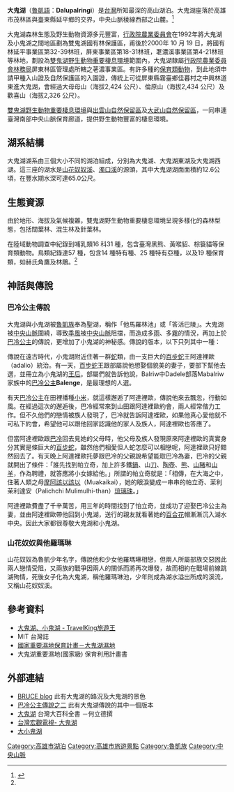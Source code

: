{{coord|22|52|9.89|N|120|51|40.15|E|region:TW|display=title}}
{{Infobox_lake
 |湖泊名稱 = 大鬼湖
 |湖泊照片 = 
 |湖泊照片標題 = 
 |測深圖 = 
 |caption_bathymetry = 
 |座標 = 
 |湖泊類別 = 高山湖泊
 |流入 = 
 |流出 = [[山花奴奴溪|山花奴奴溪]]、[[濁口溪|濁口溪]]
 |集水區面積 = 
 |集水區國家 = {{ROC-TW}}
 |湖泊長度 =周長2,151.92公尺 
 |湖泊闊度 = 
 |湖泊面積 = 12.6公頃
 |平均深度 = 
 |最深深度 = 65.0公尺
 |水體體積 =2,345,105立方公尺（推估） 
 |residence_time = 
 |shore =
 |海拔高度 = 2,180公尺
 |湖中島嶼 = 
 |湖邊城鎮 = [[高雄市|高雄市]][[茂林區|茂林區]]<br>[[台東縣|台東縣]][[延平鄉|延平鄉]]
}}
'''大鬼湖'''（[[魯凱語|魯凱語]]：'''Dalupalringi'''）是[[台灣|台灣]]所知最深的高山湖泊。大鬼湖座落於高雄市茂林區與臺東縣延平鄉的交界，中央山脈稜線西部之山麓。<ref name="#1">{{Cite web|title=重要濕地導覽|url=http://wetland-tw.tcd.gov.tw/tw/GuideCtent.php?ID=82&secureChk=68327f6c08fc2889406dd2d088ea923d|access-date=2022-02-20|work=國家重要濕地保育計畫|language=zh-TW}}</ref>

大鬼湖森林生態及野生動物資源多元豐富，[[行政院農業委員會|行政院農業委員會]]在1992年將大鬼湖及小鬼湖之間地區劃為雙鬼湖國有林保護區，甫後於2000年 10 月 19 日，將國有林延平事業區第32-39林班，屏東事業區第18-31林班，荖濃溪事業區第4-21林班等林地，劃設為[[雙鬼湖野生動物重要棲息環境|雙鬼湖野生動物重要棲息環境]]範圍內，大鬼湖隸屬[[行政院農業委員會林務局|行政院農業委員會林務局]]屏東林區管理處所轄之荖濃事業區。有許多種的[[臺灣保育物種列表|保育類動物]]，到此地須申請甲種入山證及自然保護區的入園證，傳統上可從屏東縣霧臺鄉佳暮村之中興林道東進大鬼湖，會經過大母母山（海拔2,424 公尺）、倫原山（海拔2,434 公尺）及歡喜山（海拔2,326 公尺）。

[[雙鬼湖野生動物重要棲息環境|雙鬼湖野生動物重要棲息環境]]與[[出雲山自然保留區|出雲山自然保留區]]及[[大武山自然保留區|大武山自然保留區]]，一同串連臺灣南部中央山脈保育廊道，提供野生動物豐富的棲息環境。

== 湖系結構 ==
大鬼湖湖系由三個大小不同的湖泊組成，分別為大鬼湖、大鬼湖東湖及大鬼湖西湖。這三座的湖水是[[山花奴奴溪|山花奴奴溪]]、[[濁口溪|濁口溪]]的源頭，其中大鬼湖湖面面積約12.6公頃，在豐水期水深可達65.0公尺。

== 生態資源 ==
由於地形、海拔及氣候複雜，雙鬼湖野生動物重要棲息環境呈現多樣化的森林型態，包括闊葉林、混生林及針葉林。

在陸域動物調查中紀錄到哺乳類16 科31 種，包含臺灣黑熊、黃喉貂、棕簑貓等保育類動物。鳥類紀錄達57 種，包含14 種特有種、25 種特有亞種，以及19 種保育類，如赫氏角鷹及林鵰。<ref name="#1"/>

==神話與傳說==
===巴冷公主傳說===
{{main|巴冷公主}}
大鬼湖與小鬼湖被[[魯凱族|魯凱族]]奉為聖湖，稱作「他馬羅林池」或「答活巴陵」。大鬼湖被[[中央山脈|中央山脈]]圍繞，導致[[季風|季風]]被[[中央山脈|中央山脈]]阻擋，而造成多[[雨|雨]]、多[[霧|霧]]的情況，再加上於[[巴冷公主|巴冷公主]]的傳說，更增加了小鬼湖的神秘感。傳說的版本，以下只列其中一種：

傳說在遠古時代，小鬼湖附近住著一群[[蛇|蛇]]類，由一支巨大的[[百步蛇|百步蛇]]王阿達裡歐（adalio）統治。有一天，[[百步蛇|百步蛇]]王跟部屬說他想娶個貌美的妻子，要部下幫他去選，並冊立為小鬼湖的[[王后|王后]]。部屬們就告訴他說，Balriw中Dadele部落Mabalriw家族中的[[巴冷公主|巴冷公主]]'''Balenge'''，是最理想的人選。

有天[[巴冷公主|巴冷公主]]在田裡播種[[小米|小米]]，就這樣邂逅了阿達裡歐，傳說他來去飄忽，行動如風。在經過這次的邂逅後，巴冷經常來到山田跟阿達裡歐約會，兩人經常偕力工作。但不久他們的戀情被族人發現了，巴冷就告訴阿達裡歐，如果他真心愛他就不可私下約會，希望他可以跟他回家認識他的家人及族人，阿達裡歐也答應了。

但當阿達裡歐跟[[巴冷|巴冷]]回去見她的父母時，他父母及族人發現原來阿達裡歐的真實身分其實是條巨大的[[百步蛇|百步蛇]]，雖然他們相愛但人蛇怎麼可以相戀呢，阿達裡歐只好黯然回去了。有天晚上阿達裡歐托夢跟巴冷的父親說希望能取巴冷為妻，巴冷的父親就開出了條件：「誰先找到帕立奇，加上許多鐵[[鍋|鍋]]、山[[刀|刀]]、[[陶壺|陶壺]]、[[熊|熊]]、[[山豬|山豬]]和[[山羊|山羊]]，作為聘禮，就答應將小女嫁給他。」所謂的帕立奇就是：「相傳，在大海之中，住著人類之母[[摩阿該以該以|摩阿該以該以]]（Muakaikai），她的眼淚變成一串串的帕立奇、茉利茉利達安（Palichchi Mulimulhi-than）[[琉璃珠|琉璃珠]]。」

阿達裡歐費盡了千辛萬苦，用三年的時間找到了怕立奇，並成功了迎娶巴冷公主為妻，並由阿達裡歐帶他回到小鬼湖，送行的親友就看著她的[[百合花|百合花]]帽漸漸沉入湖水中央。因此大家都很尊敬大鬼湖和小鬼湖。

===山花奴奴與他羅瑪琳===
{{main|鬼湖戀情}}
山花奴奴為魯凱少年名字，傳說他和少女他羅瑪琳相戀，但兩人所屬部族交惡因此兩人戀情受阻，又兩族的戰爭因兩人的關係而將再次爆發，故而相約在戰場前線跳湖殉情，死後女子化為大鬼湖，稱他羅瑪琳池，少年則成為湖水溢出所成的溪流，又稱山花奴奴溪。

==參考資料==
*[http://travel.network.com.tw/main/travel/point/showpage/103988.html 大鬼湖、小鬼湖 - TravelKing旅遊王] {{Wayback|url=http://travel.network.com.tw/main/travel/point/showpage/103988.html |date=20160901024746 }}
*MIT 台灣誌
*[https://web.archive.org/web/20190608162052/http://wetland-tw.tcd.gov.tw/WetLandWeb/wetland.php?id=192 國家重要濕地保育計畫－大鬼湖濕地]
*大鬼湖重要濕地(國家級) 保育利用計畫書

==外部連結==
*[http://www.wretch.cc/blog/bruceliu1951/14197524 BRUCE blog] 此有大鬼湖的路況及大鬼湖的景色
*[http://blog.yam.com/theruneofwind/article/14387138 巴冷公主傳說之二]{{Dead link}} 此有大鬼湖傳說的其中一個版本
*[http://nrch.culture.tw/twpedia.aspx?id=1519 大鬼湖] {{Wayback|url=http://nrch.culture.tw/twpedia.aspx?id=1519 |date=20201128203027 }} 台灣大百科全書 －何立德撰
*[http://www.youtube.com/watch?v=H3Fd-HrLZUI 台灣宏觀電視- 大鬼湖]
*[https://web.archive.org/web/20110815125558/http://www.xn--fiqx07eenf8ja.tw:8083/ViewPage.asp?TravelID=1624 大小鬼湖]

{{台灣湖泊}}

[[Category:高雄市湖泊|Category:高雄市湖泊]]
[[Category:高雄市旅遊景點|Category:高雄市旅遊景點]]
[[Category:魯凱族|Category:魯凱族]]
[[Category:中央山脈|Category:中央山脈]]
